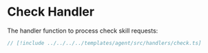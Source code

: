 # Check Handler

The handler function to process check skill requests:

```ts
// [!include ../../../../templates/agent/src/handlers/check.ts]
```
